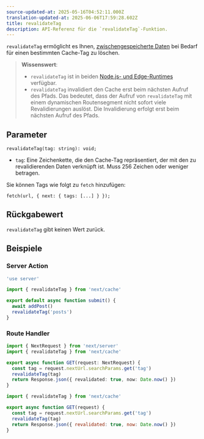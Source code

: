 ```yaml
---
source-updated-at: 2025-05-16T04:52:11.000Z
translation-updated-at: 2025-06-06T17:59:28.602Z
title: revalidateTag
description: API-Referenz für die `revalidateTag`-Funktion.
---
```


`revalidateTag` ermöglicht es Ihnen, [zwischengespeicherte Daten](/docs/app/building-your-application/caching) bei Bedarf für einen bestimmten Cache-Tag zu löschen.

> **Wissenswert**:
>
> - `revalidateTag` ist in beiden [Node.js- und Edge-Runtimes](/docs/app/building-your-application/rendering/edge-and-nodejs-runtimes) verfügbar.
> - `revalidateTag` invalidiert den Cache erst beim nächsten Aufruf des Pfads. Das bedeutet, dass der Aufruf von `revalidateTag` mit einem dynamischen Routensegment nicht sofort viele Revalidierungen auslöst. Die Invalidierung erfolgt erst beim nächsten Aufruf des Pfads.

## Parameter

```tsx
revalidateTag(tag: string): void;
```

- `tag`: Eine Zeichenkette, die den Cache-Tag repräsentiert, der mit den zu revalidierenden Daten verknüpft ist. Muss 256 Zeichen oder weniger betragen.

Sie können Tags wie folgt zu `fetch` hinzufügen:

```tsx
fetch(url, { next: { tags: [...] } });
```

## Rückgabewert

`revalidateTag` gibt keinen Wert zurück.

## Beispiele

### Server Action

```ts filename="app/actions.ts" switcher
'use server'

import { revalidateTag } from 'next/cache'

export default async function submit() {
  await addPost()
  revalidateTag('posts')
}
```

### Route Handler

```ts filename="app/api/revalidate/route.ts" switcher
import { NextRequest } from 'next/server'
import { revalidateTag } from 'next/cache'

export async function GET(request: NextRequest) {
  const tag = request.nextUrl.searchParams.get('tag')
  revalidateTag(tag)
  return Response.json({ revalidated: true, now: Date.now() })
}
```

```js filename="app/api/revalidate/route.js" switcher
import { revalidateTag } from 'next/cache'

export async function GET(request) {
  const tag = request.nextUrl.searchParams.get('tag')
  revalidateTag(tag)
  return Response.json({ revalidated: true, now: Date.now() })
}
```